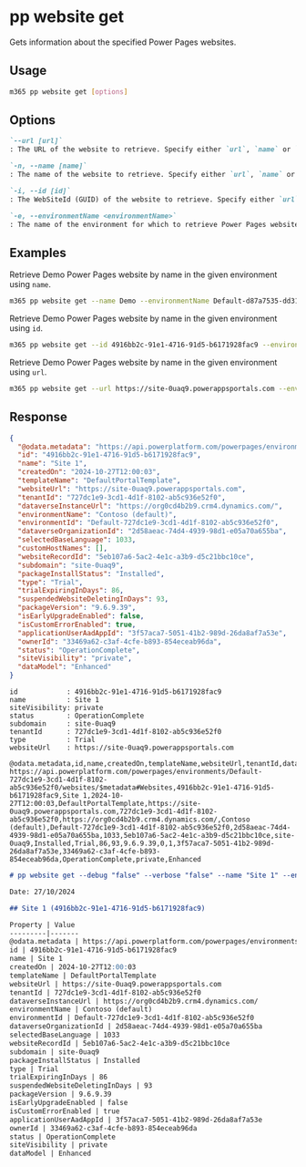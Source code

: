 
# pp website get

Gets information about the specified Power Pages websites.

## Usage

```sh
m365 pp website get [options]
```

## Options

```md definition-list
`--url [url]`
: The URL of the website to retrieve. Specify either `url`, `name` or `id`.

`-n, --name [name]`
: The name of the website to retrieve. Specify either `url`, `name` or `id`.

`-i, --id [id]`
: The WebSiteId (GUID) of the website to retrieve. Specify either `url`, `name` or `id`.

`-e, --environmentName <environmentName>`
: The name of the environment for which to retrieve Power Pages website from.
```

<Global />

## Examples

Retrieve Demo Power Pages website by name in the given environment using `name`.

```sh
m365 pp website get --name Demo --environmentName Default-d87a7535-dd31-4437-bfe1-95340acd55c5 
```

Retrieve Demo Power Pages website by name in the given environment using `id`.

```sh
m365 pp website get --id 4916bb2c-91e1-4716-91d5-b6171928fac9 --environmentName Default-d87a7535-dd31-4437-bfe1-95340acd55c5 
```

Retrieve Demo Power Pages website by name in the given environment using `url`.

```sh
m365 pp website get --url https://site-0uaq9.powerappsportals.com --environmentName Default-d87a7535-dd31-4437-bfe1-95340acd55c5 
```

## Response

<Tabs>
  <TabItem value="JSON">

  ```json
  {
    "@odata.metadata": "https://api.powerplatform.com/powerpages/environments/Default-727dc1e9-3cd1-4d1f-8102-ab5c936e52f0/websites/$metadata#Websites",
    "id": "4916bb2c-91e1-4716-91d5-b6171928fac9",
    "name": "Site 1",
    "createdOn": "2024-10-27T12:00:03",
    "templateName": "DefaultPortalTemplate",
    "websiteUrl": "https://site-0uaq9.powerappsportals.com",
    "tenantId": "727dc1e9-3cd1-4d1f-8102-ab5c936e52f0",
    "dataverseInstanceUrl": "https://org0cd4b2b9.crm4.dynamics.com/",
    "environmentName": "Contoso (default)",
    "environmentId": "Default-727dc1e9-3cd1-4d1f-8102-ab5c936e52f0",
    "dataverseOrganizationId": "2d58aeac-74d4-4939-98d1-e05a70a655ba",
    "selectedBaseLanguage": 1033,
    "customHostNames": [],
    "websiteRecordId": "5eb107a6-5ac2-4e1c-a3b9-d5c21bbc10ce",
    "subdomain": "site-0uaq9",
    "packageInstallStatus": "Installed",
    "type": "Trial",
    "trialExpiringInDays": 86,
    "suspendedWebsiteDeletingInDays": 93,
    "packageVersion": "9.6.9.39",
    "isEarlyUpgradeEnabled": false,
    "isCustomErrorEnabled": true,
    "applicationUserAadAppId": "3f57aca7-5051-41b2-989d-26da8af7a53e",
    "ownerId": "33469a62-c3af-4cfe-b893-854eceab96da",
    "status": "OperationComplete",
    "siteVisibility": "private",
    "dataModel": "Enhanced"
  }
  ```

  </TabItem>
  <TabItem value="Text">

  ```text
  id            : 4916bb2c-91e1-4716-91d5-b6171928fac9
  name          : Site 1
  siteVisibility: private
  status        : OperationComplete
  subdomain     : site-0uaq9
  tenantId      : 727dc1e9-3cd1-4d1f-8102-ab5c936e52f0
  type          : Trial
  websiteUrl    : https://site-0uaq9.powerappsportals.com
  ```

  </TabItem>
  <TabItem value="CSV">

  ```csv
  @odata.metadata,id,name,createdOn,templateName,websiteUrl,tenantId,dataverseInstanceUrl,environmentName,environmentId,dataverseOrganizationId,selectedBaseLanguage,websiteRecordId,subdomain,packageInstallStatus,type,trialExpiringInDays,suspendedWebsiteDeletingInDays,packageVersion,isEarlyUpgradeEnabled,isCustomErrorEnabled,applicationUserAadAppId,ownerId,status,siteVisibility,dataModel
  https://api.powerplatform.com/powerpages/environments/Default-727dc1e9-3cd1-4d1f-8102-ab5c936e52f0/websites/$metadata#Websites,4916bb2c-91e1-4716-91d5-b6171928fac9,Site 1,2024-10-27T12:00:03,DefaultPortalTemplate,https://site-0uaq9.powerappsportals.com,727dc1e9-3cd1-4d1f-8102-ab5c936e52f0,https://org0cd4b2b9.crm4.dynamics.com/,Contoso (default),Default-727dc1e9-3cd1-4d1f-8102-ab5c936e52f0,2d58aeac-74d4-4939-98d1-e05a70a655ba,1033,5eb107a6-5ac2-4e1c-a3b9-d5c21bbc10ce,site-0uaq9,Installed,Trial,86,93,9.6.9.39,0,1,3f57aca7-5051-41b2-989d-26da8af7a53e,33469a62-c3af-4cfe-b893-854eceab96da,OperationComplete,private,Enhanced
  ```

  </TabItem>
  <TabItem value="Markdown">

  ```md
  # pp website get --debug "false" --verbose "false" --name "Site 1" --environmentName "Default-727dc1e9-3cd1-4d1f-8102-ab5c936e52f0"

  Date: 27/10/2024

  ## Site 1 (4916bb2c-91e1-4716-91d5-b6171928fac9)

  Property | Value
  ---------|-------
  @odata.metadata | https://api.powerplatform.com/powerpages/environments/Default-727dc1e9-3cd1-4d1f-8102-ab5c936e52f0/websites/$metadata#Websites
  id | 4916bb2c-91e1-4716-91d5-b6171928fac9
  name | Site 1
  createdOn | 2024-10-27T12:00:03
  templateName | DefaultPortalTemplate
  websiteUrl | https://site-0uaq9.powerappsportals.com
  tenantId | 727dc1e9-3cd1-4d1f-8102-ab5c936e52f0
  dataverseInstanceUrl | https://org0cd4b2b9.crm4.dynamics.com/
  environmentName | Contoso (default)
  environmentId | Default-727dc1e9-3cd1-4d1f-8102-ab5c936e52f0
  dataverseOrganizationId | 2d58aeac-74d4-4939-98d1-e05a70a655ba
  selectedBaseLanguage | 1033
  websiteRecordId | 5eb107a6-5ac2-4e1c-a3b9-d5c21bbc10ce
  subdomain | site-0uaq9
  packageInstallStatus | Installed
  type | Trial
  trialExpiringInDays | 86
  suspendedWebsiteDeletingInDays | 93
  packageVersion | 9.6.9.39
  isEarlyUpgradeEnabled | false
  isCustomErrorEnabled | true
  applicationUserAadAppId | 3f57aca7-5051-41b2-989d-26da8af7a53e
  ownerId | 33469a62-c3af-4cfe-b893-854eceab96da
  status | OperationComplete
  siteVisibility | private
  dataModel | Enhanced
  ```

  </TabItem>
</Tabs>
